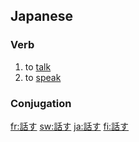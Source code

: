 ==Japanese==
{{ja-kanjitab|話}}
===Verb===
{{ja-verb|kk|type=1|hira=はなす|rom=hanasu}}

#to [[talk]]
#to [[speak]]
===Conjugation===
{{ja-go-su|話|はな|hana}}

[[fr:話す]]
[[sw:話す]]
[[ja:話す]]
[[fi:話す]]